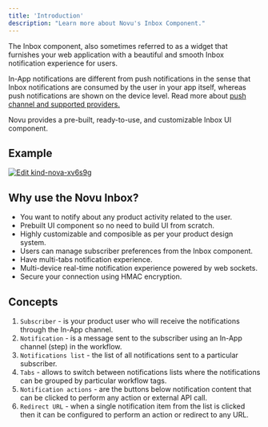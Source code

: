 ```yaml
---
title: 'Introduction'
description: "Learn more about Novu's Inbox Component."
---
```


The Inbox component, also sometimes referred to as a widget that furnishes your web application with a beautiful and smooth Inbox notification experience for users.

In-App notifications are different from push notifications in the sense that Inbox notifications are consumed by the user in your app itself, whereas push notifications are shown on the device level. Read more about [push channel and supported providers.](/channels-and-providers/push/overview)

Novu provides a pre-built, ready-to-use, and customizable Inbox UI component.

## Example

[![Edit kind-nova-xv6s9g](https://codesandbox.io/static/img/play-codesandbox.svg)](https://codesandbox.io/p/devbox/pensive-ritchie-cjwvc5)

## Why use the Novu Inbox?

- You want to notify about any product activity related to the user.
- Prebuilt UI component so no need to build UI from scratch.
- Highly customizable and composible as per your product design system.
- Users can manage subscriber preferences from the Inbox component.
- Have multi-tabs notification experience.
- Multi-device real-time notification experience powered by web sockets.
- Secure your connection using HMAC encryption.

## Concepts

1. `Subscriber` - is your product user who will receive the notifications through the In-App channel.
2. `Notification` - is a message sent to the subscriber using an In-App channel (step) in the workflow.
3. `Notifications list` - the list of all notifications sent to a particular subscriber.
4. `Tabs` - allows to switch between notifications lists where the notifications can be grouped by particular workflow tags.
5. `Notification actions` - are the buttons below notification content that can be clicked to perform any action or external API call.
6. `Redirect URL` - when a single notification item from the list is clicked then it can be configured to perform an action or redirect to any URL.
